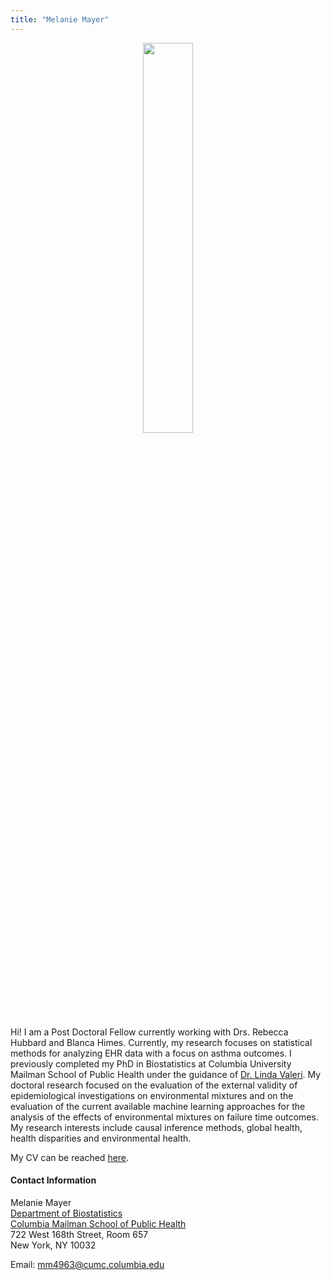 ```yaml
---
title: "Melanie Mayer"
---
```



<center>

![](./images/IMG_2797.jpeg){width=40%}

</center>


Hi! I am a Post Doctoral Fellow currently working with Drs. Rebecca Hubbard and Blanca Himes. Currently, my research focuses on statistical methods for analyzing EHR data with a focus on asthma outcomes. I previously completed my PhD in Biostatistics at Columbia University Mailman School of Public Health under the guidance of [Dr. Linda Valeri](https://www.lindavaleri.com/). My doctoral research focused on the evaluation of the external validity of epidemiological investigations on environmental mixtures and on the evaluation of the current available machine learning approaches for the analysis of the effects of environmental mixtures on failure time outcomes. My research interests include causal inference methods, global health, health disparities and environmental health. 


My CV can be reached [here](about.html).

#### Contact Information
Melanie Mayer \
[Department of Biostatistics](https://www.publichealth.columbia.edu/academics/departments/biostatistics) \
[Columbia Mailman School of Public Health](https://www.publichealth.columbia.edu/) \
722 West 168th Street, Room 657 \
New York, NY 10032 

Email: <mm4963@cumc.columbia.edu>



